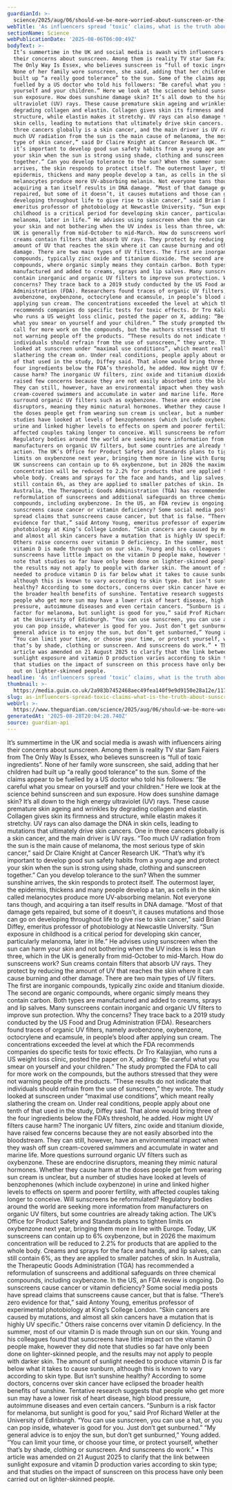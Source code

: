 ```yaml
---
guardianId: >-
  science/2025/aug/06/should-we-be-more-worried-about-sunscreen-or-the-sun-itself-suncream-health
webTitle: 'As influencers spread ‘toxic’ claims, what is the truth about sunscreen?'
sectionName: Science
webPublicationDate: '2025-08-06T06:00:49Z'
bodyText: >-
  It’s summertime in the UK and social media is awash with influencers airing
  their concerns about sunscreen. Among them is reality TV star Sam Faiers from
  The Only Way Is Essex, who believes sunscreen is “full of toxic ingredients”.
  None of her family wore sunscreen, she said, adding that her children had
  built up “a really good tolerance” to the sun. Some of the claims appear to be
  fuelled by a US doctor who told his followers: “Be careful what you smear on
  yourself and your children.” Here we look at the science behind sunscreen and
  sun exposure. How does sunshine damage skin? It’s all down to the high energy
  ultraviolet (UV) rays. These cause premature skin ageing and wrinkles by
  degrading collagen and elastin. Collagen gives skin its firmness and
  structure, while elastin makes it stretchy. UV rays can also damage the DNA in
  skin cells, leading to mutations that ultimately drive skin cancers. One in
  three cancers globally is a skin cancer, and the main driver is UV rays. “Too
  much UV radiation from the sun is the main cause of melanoma, the most serious
  type of skin cancer,” said Dr Claire Knight at Cancer Research UK. “That’s why
  it’s important to develop good sun safety habits from a young age and protect
  your skin when the sun is strong using shade, clothing and sunscreen
  together.” Can you develop tolerance to the sun? When the summer sunshine
  arrives, the skin responds to protect itself. The outermost layer, the
  epidermis, thickens and many people develop a tan, as cells in the skin called
  melanocytes produce more UV-absorbing melanin. Not everyone tans though, and
  acquiring a tan itself results in DNA damage. “Most of that damage gets
  repaired, but some of it doesn’t, it causes mutations and those can go on
  developing throughout life to give rise to skin cancer,” said Brian Diffey,
  emeritus professor of photobiology at Newcastle University. “Sun exposure in
  childhood is a critical period for developing skin cancer, particularly
  melanoma, later in life.” He advises using sunscreen when the sun can harm
  your skin and not bothering when the UV index is less than three, which in the
  UK is generally from mid-October to mid-March. How do sunscreens work? Sun
  creams contain filters that absorb UV rays. They protect by reducing the
  amount of UV that reaches the skin where it can cause burning and other
  damage. There are two main types of UV filters. The first are inorganic
  compounds, typically zinc oxide and titanium dioxide. The second are organic
  compounds, where organic simply means they contain carbon. Both types are
  manufactured and added to creams, sprays and lip salves. Many sunscreens
  contain inorganic and organic UV filters to improve sun protection. Why the
  concerns? They trace back to a 2019 study conducted by the US Food and Drug
  Administration (FDA). Researchers found traces of organic UV filters, namely
  avobenzone, oxybenzone, octocrylene and ecamsule, in people’s blood after
  applying sun cream. The concentrations exceeded the level at which the FDA
  recommends companies do specific tests for toxic effects. Dr Tro Kalayjian,
  who runs a US weight loss clinic, posted the paper on X, adding: “Be careful
  what you smear on yourself and your children.” The study prompted the FDA to
  call for more work on the compounds, but the authors stressed that they were
  not warning people off the products. “These results do not indicate that
  individuals should refrain from the use of sunscreen,” they wrote. The study
  looked at sunscreen under “maximal use conditions”, which meant really
  slathering the cream on. Under real conditions, people apply about one tenth
  of that used in the study, Diffey said. That alone would bring three of the
  four ingredients below the FDA’s threshold, he added. How might UV filters
  cause harm? The inorganic UV filters, zinc oxide and titanium dioxide, have
  raised few concerns because they are not easily absorbed into the bloodstream.
  They can still, however, have an environmental impact when they wash off sun
  cream-covered swimmers and accumulate in water and marine life. More questions
  surround organic UV filters such as oxybenzone. These are endocrine
  disruptors, meaning they mimic natural hormones. Whether they cause harm at
  the doses people get from wearing sun cream is unclear, but a number of
  studies have looked at levels of benzophenones (which include oxybenzone) in
  urine and linked higher levels to effects on sperm and poorer fertility, with
  affected couples taking longer to conceive. Will sunscreens be reformulated?
  Regulatory bodies around the world are seeking more information from
  manufacturers on organic UV filters, but some countries are already taking
  action. The UK’s Office for Product Safety and Standards plans to tighten
  limits on oxybenzone next year, bringing them more in line with Europe. Today,
  UK sunscreens can contain up to 6% oxybenzone, but in 2026 the maximum
  concentration will be reduced to 2.2% for products that are applied to the
  whole body. Creams and sprays for the face and hands, and lip salves, can
  still contain 6%, as they are applied to smaller patches of skin. In
  Australia, the Therapeutic Goods Administration (TGA) has recommended a
  reformulation of sunscreens and additional safeguards on three chemical
  compounds, including oxybenzone. In the US, an FDA review is ongoing. Do
  sunscreens cause cancer or vitamin deficiency? Some social media posts have
  spread claims that sunscreens cause cancer, but that is false. “There’s zero
  evidence for that,” said Antony Young, emeritus professor of experimental
  photobiology at King’s College London. “Skin cancers are caused by mutations,
  and almost all skin cancers have a mutation that is highly UV specific.”
  Others raise concerns over vitamin D deficiency. In the summer, most of our
  vitamin D is made through sun on our skin. Young and his colleagues found that
  sunscreens have little impact on the vitamin D people make, however they did
  note that studies so far have only been done on lighter-skinned people, and
  the results may not apply to people with darker skin. The amount of sunlight
  needed to produce vitamin D is far below what it takes to cause sunburn,
  although this is known to vary according to skin type. But isn’t sunshine
  healthy? According to some doctors, concerns over skin cancer have eclipsed
  the broader health benefits of sunshine. Tentative research suggests that
  people who get more sun may have a lower risk of heart disease, high blood
  pressure, autoimmune diseases and even certain cancers. “Sunburn is a risk
  factor for melanoma, but sunlight is good for you,” said Prof Richard Weller
  at the University of Edinburgh. “You can use sunscreen, you can use a hat, or
  you can pop inside, whatever is good for you. Just don’t get sunburned.” “My
  general advice is to enjoy the sun, but don’t get sunburned,” Young added.
  “You can limit your time, or choose your time, or protect yourself, whether
  that’s by shade, clothing or sunscreen. And sunscreens do work.” • This
  article was amended on 21 August 2025 to clarify that the link between
  sunlight exposure and vitamin D production varies according to skin type; and
  that studies on the impact of sunscreen on this process have only been carried
  out on lighter-skinned people.
headline: 'As influencers spread ‘toxic’ claims, what is the truth about sunscreen?'
thumbnail: >-
  https://media.guim.co.uk/2a983b7452468aec49fea140f9e9d9150e28a12e/1173_698_5529_4424/500.jpg
slug: as-influencers-spread-toxic-claims-what-is-the-truth-about-sunscreen
webUrl: >-
  https://www.theguardian.com/science/2025/aug/06/should-we-be-more-worried-about-sunscreen-or-the-sun-itself-suncream-health
generatedAt: '2025-08-28T20:04:28.740Z'
source: guardian-api
---
```

It’s summertime in the UK and social media is awash with influencers airing their concerns about sunscreen. Among them is reality TV star Sam Faiers from The Only Way Is Essex, who believes sunscreen is “full of toxic ingredients”. None of her family wore sunscreen, she said, adding that her children had built up “a really good tolerance” to the sun. Some of the claims appear to be fuelled by a US doctor who told his followers: “Be careful what you smear on yourself and your children.” Here we look at the science behind sunscreen and sun exposure. How does sunshine damage skin? It’s all down to the high energy ultraviolet (UV) rays. These cause premature skin ageing and wrinkles by degrading collagen and elastin. Collagen gives skin its firmness and structure, while elastin makes it stretchy. UV rays can also damage the DNA in skin cells, leading to mutations that ultimately drive skin cancers. One in three cancers globally is a skin cancer, and the main driver is UV rays. “Too much UV radiation from the sun is the main cause of melanoma, the most serious type of skin cancer,” said Dr Claire Knight at Cancer Research UK. “That’s why it’s important to develop good sun safety habits from a young age and protect your skin when the sun is strong using shade, clothing and sunscreen together.” Can you develop tolerance to the sun? When the summer sunshine arrives, the skin responds to protect itself. The outermost layer, the epidermis, thickens and many people develop a tan, as cells in the skin called melanocytes produce more UV-absorbing melanin. Not everyone tans though, and acquiring a tan itself results in DNA damage. “Most of that damage gets repaired, but some of it doesn’t, it causes mutations and those can go on developing throughout life to give rise to skin cancer,” said Brian Diffey, emeritus professor of photobiology at Newcastle University. “Sun exposure in childhood is a critical period for developing skin cancer, particularly melanoma, later in life.” He advises using sunscreen when the sun can harm your skin and not bothering when the UV index is less than three, which in the UK is generally from mid-October to mid-March. How do sunscreens work? Sun creams contain filters that absorb UV rays. They protect by reducing the amount of UV that reaches the skin where it can cause burning and other damage. There are two main types of UV filters. The first are inorganic compounds, typically zinc oxide and titanium dioxide. The second are organic compounds, where organic simply means they contain carbon. Both types are manufactured and added to creams, sprays and lip salves. Many sunscreens contain inorganic and organic UV filters to improve sun protection. Why the concerns? They trace back to a 2019 study conducted by the US Food and Drug Administration (FDA). Researchers found traces of organic UV filters, namely avobenzone, oxybenzone, octocrylene and ecamsule, in people’s blood after applying sun cream. The concentrations exceeded the level at which the FDA recommends companies do specific tests for toxic effects. Dr Tro Kalayjian, who runs a US weight loss clinic, posted the paper on X, adding: “Be careful what you smear on yourself and your children.” The study prompted the FDA to call for more work on the compounds, but the authors stressed that they were not warning people off the products. “These results do not indicate that individuals should refrain from the use of sunscreen,” they wrote. The study looked at sunscreen under “maximal use conditions”, which meant really slathering the cream on. Under real conditions, people apply about one tenth of that used in the study, Diffey said. That alone would bring three of the four ingredients below the FDA’s threshold, he added. How might UV filters cause harm? The inorganic UV filters, zinc oxide and titanium dioxide, have raised few concerns because they are not easily absorbed into the bloodstream. They can still, however, have an environmental impact when they wash off sun cream-covered swimmers and accumulate in water and marine life. More questions surround organic UV filters such as oxybenzone. These are endocrine disruptors, meaning they mimic natural hormones. Whether they cause harm at the doses people get from wearing sun cream is unclear, but a number of studies have looked at levels of benzophenones (which include oxybenzone) in urine and linked higher levels to effects on sperm and poorer fertility, with affected couples taking longer to conceive. Will sunscreens be reformulated? Regulatory bodies around the world are seeking more information from manufacturers on organic UV filters, but some countries are already taking action. The UK’s Office for Product Safety and Standards plans to tighten limits on oxybenzone next year, bringing them more in line with Europe. Today, UK sunscreens can contain up to 6% oxybenzone, but in 2026 the maximum concentration will be reduced to 2.2% for products that are applied to the whole body. Creams and sprays for the face and hands, and lip salves, can still contain 6%, as they are applied to smaller patches of skin. In Australia, the Therapeutic Goods Administration (TGA) has recommended a reformulation of sunscreens and additional safeguards on three chemical compounds, including oxybenzone. In the US, an FDA review is ongoing. Do sunscreens cause cancer or vitamin deficiency? Some social media posts have spread claims that sunscreens cause cancer, but that is false. “There’s zero evidence for that,” said Antony Young, emeritus professor of experimental photobiology at King’s College London. “Skin cancers are caused by mutations, and almost all skin cancers have a mutation that is highly UV specific.” Others raise concerns over vitamin D deficiency. In the summer, most of our vitamin D is made through sun on our skin. Young and his colleagues found that sunscreens have little impact on the vitamin D people make, however they did note that studies so far have only been done on lighter-skinned people, and the results may not apply to people with darker skin. The amount of sunlight needed to produce vitamin D is far below what it takes to cause sunburn, although this is known to vary according to skin type. But isn’t sunshine healthy? According to some doctors, concerns over skin cancer have eclipsed the broader health benefits of sunshine. Tentative research suggests that people who get more sun may have a lower risk of heart disease, high blood pressure, autoimmune diseases and even certain cancers. “Sunburn is a risk factor for melanoma, but sunlight is good for you,” said Prof Richard Weller at the University of Edinburgh. “You can use sunscreen, you can use a hat, or you can pop inside, whatever is good for you. Just don’t get sunburned.” “My general advice is to enjoy the sun, but don’t get sunburned,” Young added. “You can limit your time, or choose your time, or protect yourself, whether that’s by shade, clothing or sunscreen. And sunscreens do work.” • This article was amended on 21 August 2025 to clarify that the link between sunlight exposure and vitamin D production varies according to skin type; and that studies on the impact of sunscreen on this process have only been carried out on lighter-skinned people.
